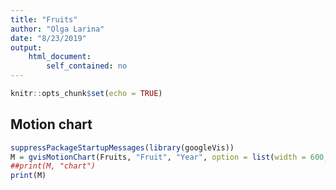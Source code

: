 ```yaml
---
title: "Fruits"
author: "Olga Larina"
date: "8/23/2019"
output:
    html_document:
        self_contained: no
---
```


```r
knitr::opts_chunk$set(echo = TRUE)
```

## Motion chart

```r
suppressPackageStartupMessages(library(googleVis))
M = gvisMotionChart(Fruits, "Fruit", "Year", option = list(width = 600, height = 400))
##print(M, "chart")
print(M)
```

